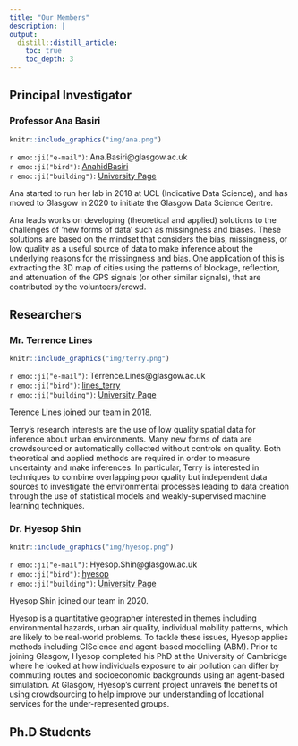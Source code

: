 ```yaml
---
title: "Our Members"
description: |
output:
  distill::distill_article:
    toc: true
    toc_depth: 3
---
```


## Principal Investigator
### Professor Ana Basiri
```r
knitr::include_graphics("img/ana.png")
```

`r emo::ji("e-mail")`: Ana.Basiri@glasgow.ac.uk <br>
`r emo::ji("bird")`: [AnahidBasiri](https://twitter.com/AnahidBasiri) <br>
`r emo::ji("building")`: [University Page](https://www.gla.ac.uk/schools/ges/staff/anabasiri/)

Ana started to run her lab in 2018 at UCL (Indicative Data Science), and has moved to Glasgow in 2020 to initiate the Glasgow Data Science Centre.

Ana leads works on developing (theoretical and applied) solutions to the challenges of 'new forms of data' such as missingness and biases. These solutions are based on the mindset that considers the bias, missingness, or low quality as a useful source of data to make inference about the underlying reasons for the missingness and bias. One application of this is extracting the 3D map of cities using the patterns of blockage, reflection, and attenuation of the GPS signals (or other similar signals), that are contributed by the volunteers/crowd.



## Researchers
### Mr. Terrence Lines
```r
knitr::include_graphics("img/terry.png")
```

`r emo::ji("e-mail")`: Terrence.Lines@glasgow.ac.uk <br>
`r emo::ji("bird")`: [lines_terry](https://twitter.com/lines_terry) <br>
`r emo::ji("building")`: [University Page](https://www.gla.ac.uk/schools/ges/staff/terencelines/)

Terence Lines joined our team in 2018.

Terry's research interests are the use of low quality spatial data for inference about urban environments. Many new forms of data are crowdsourced or automatically collected without controls on quality. Both theoretical and applied methods are required in order to measure uncertainty and make inferences. In particular, Terry is interested in techniques to combine overlapping poor quality but independent data sources to investigate the environmental processes leading to data creation through the use of statistical models and weakly-supervised machine learning techniques.




### Dr. Hyesop Shin
```r
knitr::include_graphics("img/hyesop.png")
```

`r emo::ji("e-mail")`: Hyesop.Shin@glasgow.ac.uk <br>
`r emo::ji("bird")`: [hyesop](https://twitter.com/hyesop) <br>
`r emo::ji("building")`: [University Page](https://www.gla.ac.uk/schools/ges/staff/hyesopshin/)


Hyesop Shin joined our team in 2020.

Hyesop is a quantitative geographer interested in themes including environmental hazards, urban air quality, individual mobility patterns, which are likely to be real-world problems. To tackle these issues, Hyesop applies methods including GIScience and agent-based modelling (ABM). Prior to joining Glasgow, Hyesop completed his PhD at the University of Cambridge where he looked at how individuals exposure to air pollution can differ by commuting routes and socioeconomic backgrounds using an agent-based simulation. At Glasgow, Hyesop's current project unravels the benefits of using crowdsourcing to help improve our understanding of locational services for the under-represented groups.




## Ph.D Students

